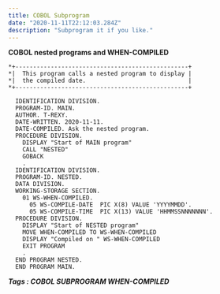 ```yaml
---
title: COBOL Subprogram
date: "2020-11-11T22:12:03.284Z"
description: "Subprogram it if you like."
---
```

**COBOL nested programs and WHEN-COMPILED**

    *+-------------------------------------------------+
    *|  This program calls a nested program to display | 
    *|  the compiled date.                             |
    *+-------------------------------------------------+

      IDENTIFICATION DIVISION.
      PROGRAM-ID. MAIN.
      AUTHOR. T-REXY.
      DATE-WRITTEN. 2020-11-11.
      DATE-COMPILED. Ask the nested program.
      PROCEDURE DIVISION.
        DISPLAY "Start of MAIN program"
        CALL "NESTED"
        GOBACK
        .
      IDENTIFICATION DIVISION.
      PROGRAM-ID. NESTED.
      DATA DIVISION.
      WORKING-STORAGE SECTION.
        01 WS-WHEN-COMPILED.                                         
          05 WS-COMPILE-DATE  PIC X(8) VALUE 'YYYYMMDD'.
          05 WS-COMPILE-TIME  PIC X(13) VALUE 'HHMMSSNNNNNNN'.
      PROCEDURE DIVISION.
        DISPLAY "Start of NESTED program"
        MOVE WHEN-COMPILED TO WS-WHEN-COMPILED
        DISPLAY "Compiled on " WS-WHEN-COMPILED
        EXIT PROGRAM
        .
      END PROGRAM NESTED.
      END PROGRAM MAIN.
  
***Tags : COBOL SUBPROGRAM WHEN-COMPILED***
